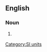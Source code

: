 ==English==

===Noun===
{{en-noun}}

# {{US}} {{alternative spelling of|[[yoctometre]]}}
<!--Put translations, etc, at "yoctometre"-->

[[Category:SI units]]